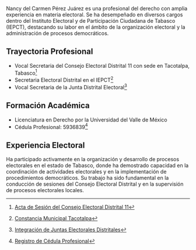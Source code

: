 Nancy del Carmen Pérez Juárez es una profesional del derecho con amplia experiencia en materia electoral. Se ha desempeñado en diversos cargos dentro del Instituto Electoral y de Participación Ciudadana de Tabasco (IEPCT), destacando su labor en el ámbito de la organización electoral y la administración de procesos democráticos.

## Trayectoria Profesional

- Vocal Secretaria del Consejo Electoral Distrital 11 con sede en Tacotalpa, Tabasco[^1]
- Secretaria Electoral Distrital en el IEPCT[^2]
- Vocal Secretaria de la Junta Distrital Electoral[^3]

## Formación Académica

- Licenciatura en Derecho por la Universidad del Valle de México
- Cédula Profesional: 5936839[^4]

## Experiencia Electoral

Ha participado activamente en la organización y desarrollo de procesos electorales en el estado de Tabasco, donde ha demostrado capacidad en la coordinación de actividades electorales y en la implementación de procedimientos democráticos. Su trabajo ha sido fundamental en la conducción de sesiones del Consejo Electoral Distrital y en la supervisión de procesos electorales locales.

[^1]: [Acta de Sesión del Consejo Electoral Distrital 11](https://iepctabasco.mx/docs/ced/actas/d11/consejo_electoral_dist_11_acta_4.pdf)
[^2]: [Constancia Municipal Tacotalpa](https://iepctabasco.mx/docs/ced/actas21/d11/ced_11_constancia_munic_tacotalpa.pdf)
[^3]: [Integración de Juntas Electorales Distritales](https://www.iepctabasco.mx/docs/convocatorias/convocatorias_2023/Publicacion_vocalias.pdf)
[^4]: [Registro de Cédula Profesional](https://www.buholegal.com/5936839/)
